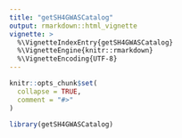 ```yaml
---
title: "getSH4GWASCatalog"
output: rmarkdown::html_vignette
vignette: >
  %\VignetteIndexEntry{getSH4GWASCatalog}
  %\VignetteEngine{knitr::rmarkdown}
  %\VignetteEncoding{UTF-8}
---
```


```r
knitr::opts_chunk$set(
  collapse = TRUE,
  comment = "#>"
)
```

```r
library(getSH4GWASCatalog)
```
